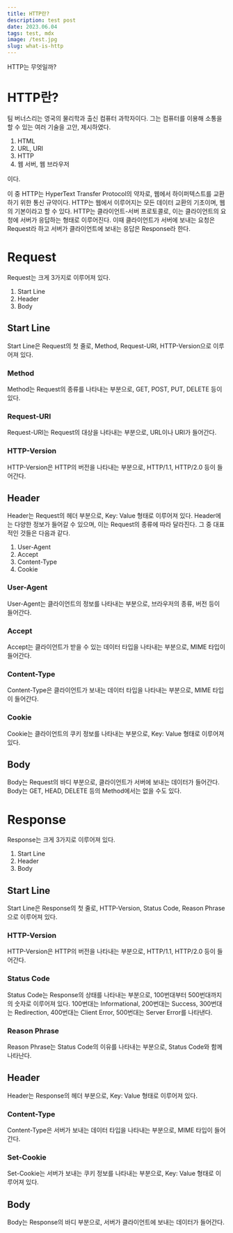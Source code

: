 ```yaml
---
title: HTTP란?
description: test post
date: 2023.06.04
tags: test, mdx
image: /test.jpg
slug: what-is-http
---
```


HTTP는 무엇일까?

# HTTP란?

팀 버너스리는 영국의 물리학과 출신 컴퓨터 과학자이다.
그는 컴퓨터를 이용해 소통을 할 수 있는 여러 기술을 고안, 제시하였다.

1. HTML
2. URL, URI
3. HTTP
4. 웹 서버, 웹 브라우저

이다.

이 중 HTTP는 HyperText Transfer Protocol의 약자로, 웹에서 하이퍼텍스트를 교환하기 위한 통신 규약이다.
HTTP는 웹에서 이루어지는 모든 데이터 교환의 기초이며, 웹의 기본이라고 할 수 있다.
HTTP는 클라이언트-서버 프로토콜로, 이는 클라이언트의 요청에 서버가 응답하는 형태로 이루어진다.
이때 클라이언트가 서버에 보내는 요청은 Request라 하고 서버가 클라이언트에 보내는 응답은 Response라 한다.

# Request

Request는 크게 3가지로 이루어져 있다.

1. Start Line
2. Header
3. Body

## Start Line

Start Line은 Request의 첫 줄로, Method, Request-URI, HTTP-Version으로 이루어져 있다.

### Method

Method는 Request의 종류를 나타내는 부분으로, GET, POST, PUT, DELETE 등이 있다.

### Request-URI

Request-URI는 Request의 대상을 나타내는 부분으로, URL이나 URI가 들어간다.

### HTTP-Version

HTTP-Version은 HTTP의 버전을 나타내는 부분으로, HTTP/1.1, HTTP/2.0 등이 들어간다.

## Header

Header는 Request의 헤더 부분으로, Key: Value 형태로 이루어져 있다.
Header에는 다양한 정보가 들어갈 수 있으며, 이는 Request의 종류에 따라 달라진다.
그 중 대표적인 것들은 다음과 같다.

1. User-Agent
2. Accept
3. Content-Type
4. Cookie

### User-Agent

User-Agent는 클라이언트의 정보를 나타내는 부분으로, 브라우저의 종류, 버전 등이 들어간다.

### Accept

Accept는 클라이언트가 받을 수 있는 데이터 타입을 나타내는 부분으로, MIME 타입이 들어간다.

### Content-Type

Content-Type은 클라이언트가 보내는 데이터 타입을 나타내는 부분으로, MIME 타입이 들어간다.

### Cookie

Cookie는 클라이언트의 쿠키 정보를 나타내는 부분으로, Key: Value 형태로 이루어져 있다.

## Body

Body는 Request의 바디 부분으로, 클라이언트가 서버에 보내는 데이터가 들어간다.
Body는 GET, HEAD, DELETE 등의 Method에서는 없을 수도 있다.

# Response

Response는 크게 3가지로 이루어져 있다.

1. Start Line
2. Header
3. Body

## Start Line

Start Line은 Response의 첫 줄로, HTTP-Version, Status Code, Reason Phrase으로 이루어져 있다.

### HTTP-Version

HTTP-Version은 HTTP의 버전을 나타내는 부분으로, HTTP/1.1, HTTP/2.0 등이 들어간다.

### Status Code

Status Code는 Response의 상태를 나타내는 부분으로, 100번대부터 500번대까지의 숫자로 이루어져 있다.
100번대는 Informational, 200번대는 Success, 300번대는 Redirection, 400번대는 Client Error, 500번대는 Server Error를 나타낸다.

### Reason Phrase

Reason Phrase는 Status Code의 이유를 나타내는 부분으로, Status Code와 함께 나타난다.

## Header

Header는 Response의 헤더 부분으로, Key: Value 형태로 이루어져 있다.

### Content-Type

Content-Type은 서버가 보내는 데이터 타입을 나타내는 부분으로, MIME 타입이 들어간다.

### Set-Cookie

Set-Cookie는 서버가 보내는 쿠키 정보를 나타내는 부분으로, Key: Value 형태로 이루어져 있다.

## Body

Body는 Response의 바디 부분으로, 서버가 클라이언트에 보내는 데이터가 들어간다.
